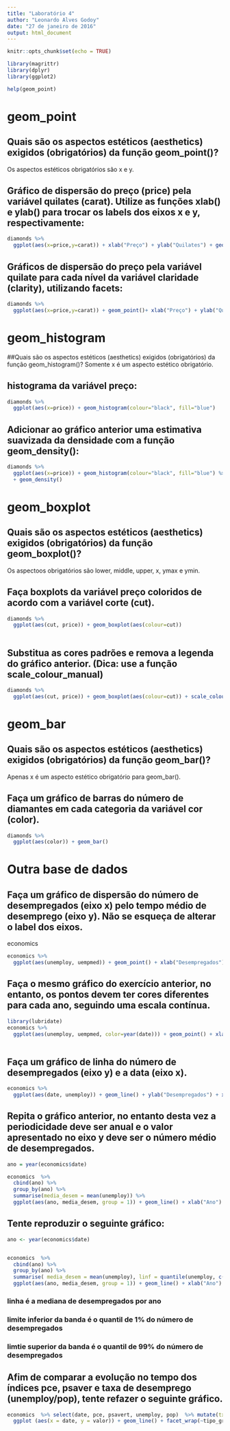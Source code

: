 ```yaml
---
title: "Laboratório 4"
author: "Leonardo Alves Godoy"
date: "27 de janeiro de 2016"
output: html_document
---
```


```r
knitr::opts_chunk$set(echo = TRUE)
```

```r
library(magrittr)
library(dplyr)
library(ggplot2)

help(geom_point)

```

# geom_point

## Quais são os aspectos estéticos (aesthetics) exigidos (obrigatórios) da função geom_point()?

Os aspectos estéticos obrigatórios são x e y.


## Gráfico de dispersão do preço (price) pela variável quilates (carat). Utilize as funções xlab() e ylab() para trocar os labels dos eixos x e y, respectivamente:
```r

diamonds %>%
  ggplot(aes(x=price,y=carat)) + xlab("Preço") + ylab("Quilates") + geom_point()

```

## Gráficos de dispersão do preço pela variável quilate para cada nível da variável claridade (clarity), utilizando facets:

```r

diamonds %>%
  ggplot(aes(x=price,y=carat)) + geom_point()+ xlab("Preço") + ylab("Quilates") +  facet_wrap(~clarity)

```

# geom_histogram

##Quais são os aspectos estéticos (aesthetics) exigidos (obrigatórios) da função geom_histogram()?
Somente x é um aspecto estético obrigatório.

## histograma da variável preço: 
```r
diamonds %>% 
  ggplot(aes(x=price)) + geom_histogram(colour="black", fill="blue")
```

## Adicionar ao gráfico anterior uma estimativa suavizada da densidade com a função geom_density():

```r
diamonds %>% 
  ggplot(aes(x=price)) + geom_histogram(colour="black", fill="blue") %>% 
  + geom_density()
```

# geom_boxplot
## Quais são os aspectos estéticos (aesthetics) exigidos (obrigatórios) da função geom_boxplot()?
Os aspectoos obrigatórios são lower, middle, upper, x, ymax e ymin.

## Faça boxplots da variável preço coloridos de acordo com a variável corte (cut).

```r
diamonds %>% 
  ggplot(aes(cut, price)) + geom_boxplot(aes(colour=cut))
   
```

## Substitua as cores padrões e remova a legenda do gráfico anterior. (Dica: use a função scale_colour_manual)

```r

diamonds %>% 
  ggplot(aes(cut, price)) + geom_boxplot(aes(colour=cut)) + scale_colour_manual(labels=c("Fair"="", "Good" = "", "Very Good" = "", "Premium" = "", "Ideal" = ""), values=c("blue", "green", "red", "pink", "grey50"))

```

# geom_bar
## Quais são os aspectos estéticos (aesthetics) exigidos (obrigatórios) da função geom_bar()?
Apenas x é um aspecto estético obrigatório para geom_bar().

## Faça um gráfico de barras do número de diamantes em cada categoria da variável cor (color).

```r

diamonds %>% 
  ggplot(aes(color)) + geom_bar()

```

# Outra base de dados

## Faça um gráfico de dispersão do número de desempregados (eixo x) pelo tempo médio de desemprego (eixo y). Não se esqueça de alterar o label dos eixos.

economics 
```r
economics %>% 
  ggplot(aes(unemploy, uempmed)) + geom_point() + xlab("Desempregados") + ylab("Tempo médio de desemprego")

```

## Faça o mesmo gráfico do exercício anterior, no entanto, os pontos devem ter cores diferentes para cada ano, seguindo uma escala contínua.

```r

library(lubridate)
economics %>% 
  ggplot(aes(unemploy, uempmed, color=year(date))) + geom_point() + xlab("Desempregados") + ylab("Tempo médio de desemprego")
         
```

## Faça um gráfico de linha do número de desempregados (eixo y) e a data (eixo x).

```r
economics %>% 
  ggplot(aes(date, unemploy)) + geom_line() + ylab("Desempregados") + xlab("Data")

```


## Repita o gráfico anterior, no entanto desta vez a periodicidade deve ser anual e o valor apresentado no eixo y deve ser o número médio de desempregados.
```r

ano = year(economics$date)

economics  %>%
  cbind(ano) %>% 
  group_by(ano) %>% 
  summarise(media_desem = mean(unemploy)) %>% 
  ggplot(aes(ano, media_desem, group = 1)) + geom_line() + xlab("Ano") + ylab("Número médio de desempregados")

```

## Tente reproduzir o seguinte gráfico:

```r
ano <- year(economics$date)


economics  %>%
  cbind(ano) %>% 
  group_by(ano) %>% 
  summarise( media_desem = mean(unemploy), linf = quantile(unemploy, c(0.01)), lsup = quantile (unemploy, c(0.99))) %>% 
  ggplot(aes(ano, media_desem, group = 1)) + geom_line() + xlab("Ano") + ylab("Número médio de desempregados") + geom_ribbon(aes(ymin = linf, ymax = lsup), alpha = 0.3)

```


### linha é a mediana de desempregados por ano
### limite inferior da banda é o quantil de 1% do número de desempregados
### limtie superior da banda é o quantil de 99% do número de desempregados

## Afim de comparar a evolução no tempo dos índices pce, psaver e taxa de desemprego (unemploy/pop), tente refazer o seguinte gráfico.
```r

economics  %>% select(date, pce, psavert, unemploy, pop)  %>% mutate(tx_desemprego = unemploy / pop)  %>% select(date, pce, psavert, tx_desemprego) %>% gather ( tipo_grafico, valor,  -date) %>% 
  ggplot (aes(x = date, y = valor)) + geom_line() + facet_wrap(~tipo_grafico, nrow=3, ncol=1)


```

